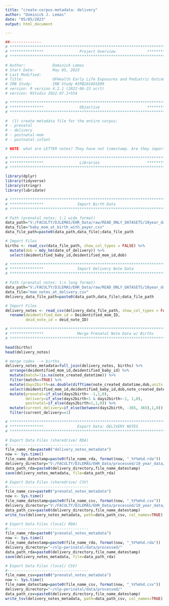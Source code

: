 ```yaml
---
title: "create-corpus-metadata: delivery"
author: "Dominick J. Lemas"
date: "05/05/2023"
output: html_document

---
```


```r
##-------------- 
# **************************************************************************** #
# ***************                Project Overview              *************** #
# **************************************************************************** #

# Author:            Dominick Lemas 
# Start Date:        May 05, 2023 
# Last Modified:     
# Title:             UFHealth Early Life Exposures and Pediatric Outcomes  
# IRB Study:         IRB Study #IRB201601899
# version: R version 4.2.1 (2022-06-23 ucrt) 
# version: RStudio 2022.07.1+554 

# **************************************************************************** #
# ***************                Objective                     *************** #
# **************************************************************************** #

#  (1) create metadata file for the entire corpus:
# - prenatal
# - delivery
# - postnatal-mom
# - postnatal-infant 

# NOTE- what are LETTER notes? They have not timestamp. Are they important? Hard to link with specfic delivery without date. 

```


```r

# **************************************************************************** #
# ***************                Libraries                     *************** #
# **************************************************************************** #

library(dplyr)
library(tidyverse)
library(stringr)
library(lubridate)

```


```r

# **************************************************************************** #
# ***************               Import Birth Data
# **************************************************************************** #

# Path (prenatal notes: 1:1 wide format)
data_path="V:/FACULTY/DJLEMAS/EHR_Data/raw/READ_ONLY_DATASETS/10year_data/2021/dataset_09_2021/"
data_file="baby_mom_at_birth_with_payer.csv"
data_file_path=paste0(data_path,data_file);data_file_path

# Import Files
births <- read_csv(data_file_path, show_col_types = FALSE) %>%
  mutate(dob = mdy_hm(date_of_delivery)) %>%
  select(deidentified_baby_id,deidentified_mom_id,dob)

```


```r

# **************************************************************************** #
# ***************               Import Delivery Note Data
# **************************************************************************** #

# Path (prenatal notes: 1:n long format)
data_path="V:/FACULTY/DJLEMAS/EHR_Data/raw/READ_ONLY_DATASETS/10year_data/2021/dataset_10_2021/delivery_notes/"
data_file="mom_notes_at_delivery.csv"
delivery_data_file_path=paste0(data_path,data_file);data_file_path

# Import Files
delivery_notes <- read_csv(delivery_data_file_path, show_col_types = FALSE) %>%
  rename(deidentified_mom_id = Deidentified_mom_ID,
         deid_note_id = deid_note_ID) 

```

```r

# **************************************************************************** #
# ***************               Merge Prenatal Note Data w/ Births
# **************************************************************************** #

head(births)
head(delivery_notes) 

# merge codes --> births. 
delivery_notes_metadata=full_join(delivery_notes, births) %>%
  arrange(deidentified_mom_id,deidentified_baby_id) %>%
  mutate(match=!is.na(note_created_datetime)) %>%
  filter(match==TRUE) %>%
  mutate(days2birth=as.double(difftime(note_created_datetime,dob,units ="days"))) %>%
  select(deidentified_mom_id,deidentified_baby_id,dob,note_created_datetime,days2birth,everything()) %>%
  mutate(prenatal=if_else(days2birth< -1,1,0),
         delivery=if_else(days2birth<1 & days2birth>-1, 1,0),
         postnatal=if_else(days2birth>1,1,0)) %>%
  mutate(current_delivery=if_else(between(days2birth, -365, 365),1,0)) %>%
  filter(current_delivery==1) 

```

```r

# **************************************************************************** #
# ***************               Export Data: DELIVERY NOTES
# **************************************************************************** #

# Export Data Files (sharedrive/ RDA)
#------------------------------------
file_name_rda=paste0("delivery_notes_metadata")
now <- Sys.time()
file_name_datestamp=paste0(file_name_rda, format(now, "_%Y%m%d.rda"))
delivery_directory="V:/FACULTY/DJLEMAS/EHR_Data/processed/10_year_data/clinical_notes/"
data_path_rda=paste0(delivery_directory,file_name_datestamp)
save(delivery_notes_metadata, file=data_path_rda)

# Export Data Files (sharedrive/ CSV)
#------------------------------------
file_name_csv=paste0("prenatal_notes_metadata")
now <- Sys.time()
file_name_datestamp=paste0(file_name_csv, format(now, "_%Y%m%d.csv"))
delivery_directory="V:/FACULTY/DJLEMAS/EHR_Data/processed/10_year_data/clinical_notes/"
data_path_csv=paste0(delivery_directory,file_name_datestamp)
write_tsv(delivery_notes_metadata, path=data_path_csv, col_names=TRUE)

# Export Data Files (local/ RDA)
#------------------------------------
file_name_rda=paste0("prenatal_notes_metadata")
now <- Sys.time()
file_name_datestamp=paste0(file_name_rda, format(now, "_%Y%m%d.rda"))
delivery_directory="~/nlp-perinatal/data/processed/"
data_path_rda=paste0(delivery_directory,file_name_datestamp)
save(delivery_notes_metadata, file=data_path_rda)

# Export Data Files (local/ CSV)
#------------------------------------
file_name_csv=paste0("prenatal_notes_metadata")
now <- Sys.time()
file_name_datestamp=paste0(file_name_csv, format(now, "_%Y%m%d.csv"))
delivery_directory="~/nlp-perinatal/data/processed/"
data_path_csv=paste0(delivery_directory,file_name_datestamp)
write_tsv(delivery_notes_metadata, path=data_path_csv, col_names=TRUE)

```

